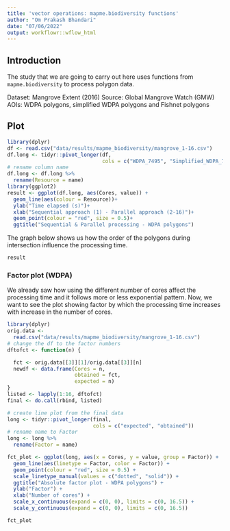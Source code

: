 ```yaml
---
title: 'vector operations: mapme.biodiversity functions'
author: "Om Prakash Bhandari"
date: "07/06/2022"
output: workflowr::wflow_html
---
```


## Introduction 

The study that we are going to carry out here uses functions from `mapme.biodiversity` to process polygon data. 

Dataset: Mangrove Extent (2016)
Source: Global Mangrove Watch (GMW)
AOIs: WDPA polygons, simplified WDPA polygons and Fishnet polygons


## Plot 

```r
library(dplyr)
df <- read.csv("data/results/mapme_biodiversity/mangrove_1-16.csv")
df.long <- tidyr::pivot_longer(df,
                               cols = c("WDPA_7495", "Simplified_WDPA_7495", "Fishnet_216425"))
# rename column name
df.long <- df.long %>%
  rename(Resource = name)
library(ggplot2)
result <- ggplot(df.long, aes(Cores, value)) +
  geom_line(aes(colour = Resource))+
  ylab("Time elapsed (s)")+
  xlab("Sequential approach (1) - Parallel approach (2-16)")+
  geom_point(colour = "red", size = 0.5)+
  ggtitle("Sequential & Parallel processing - WDPA polygons")
```

The graph below shows us how the order of the polygons during intersection influence the processing time.

```r

result
```

### Factor plot (WDPA)

We already saw how using the different number of cores affect the processing time and it follows more or less exponential pattern. Now, we want to see the plot showing factor by which the processing time increases with increase in the number of cores.

```r

library(dplyr)
orig.data <-
  read.csv("data/results/mapme_biodiversity/mangrove_1-16.csv")
# change the df to the factor numbers
dftofct <- function(n) {

  fct <- orig.data[[3]][1]/orig.data[[3]][n]
  newdf <- data.frame(Cores = n,
                      obtained = fct,
                      expected = n)
}
listed <- lapply(1:16, dftofct)
final <- do.call(rbind, listed)

# create line plot from the final data
long <- tidyr::pivot_longer(final,
                            cols = c("expected", "obtained"))
# rename name to Factor
long <- long %>%
  rename(Factor = name)

fct_plot <- ggplot(long, aes(x = Cores, y = value, group = Factor)) +
  geom_line(aes(linetype = Factor, color = Factor)) +
  geom_point(colour = "red", size = 0.5) +
  scale_linetype_manual(values = c("dotted", "solid")) +
  ggtitle("Absolute factor plot - WDPA polygons") +
  ylab("Factor") +
  xlab("Number of cores") +
  scale_x_continuous(expand = c(0, 0), limits = c(0, 16.5)) +
  scale_y_continuous(expand = c(0, 0), limits = c(0, 16.5))
```


```r

fct_plot
```
